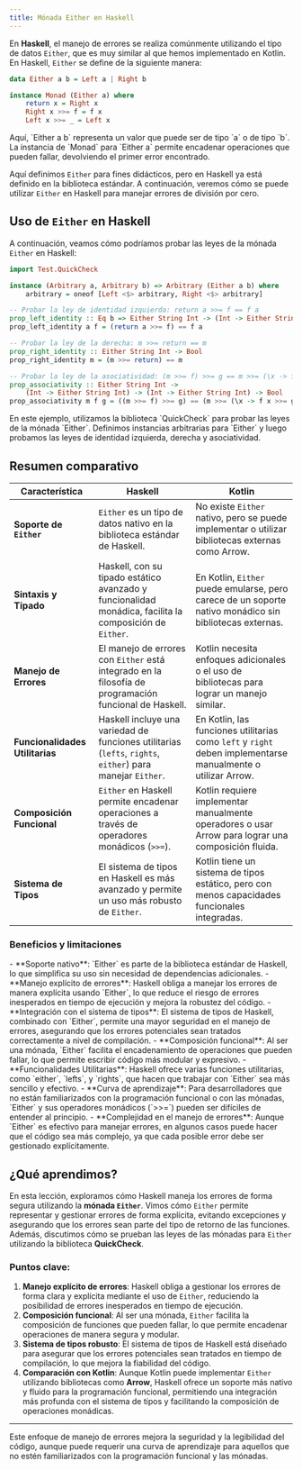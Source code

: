 ```yaml
---
title: Mónada Either en Haskell
---
```


<ReadingTime />
<GithubRepoLink user="r8vnhill" repo="" />

En **Haskell**, el manejo de errores se realiza comúnmente utilizando el tipo de datos `Either`, que es muy similar al que hemos implementado en Kotlin. En Haskell, `Either` se define de la siguiente manera:

```haskell
data Either a b = Left a | Right b

instance Monad (Either a) where
    return x = Right x
    Right x >>= f = f x
    Left x >>= _ = Left x
```

<Explanation>
    Aquí, `Either a b` representa un valor que puede ser de tipo `a` o de tipo `b`. La instancia de `Monad` para `Either a` permite encadenar operaciones que pueden fallar, devolviendo el primer error encontrado.
</Explanation>

Aquí definimos `Either` para fines didácticos, pero en Haskell ya está definido en la biblioteca estándar. A continuación, veremos cómo se puede utilizar `Either` en Haskell para manejar errores de división por cero.

## Uso de `Either` en Haskell

A continuación, veamos cómo podríamos probar las leyes de la mónada `Either` en Haskell:

```haskell
import Test.QuickCheck

instance (Arbitrary a, Arbitrary b) => Arbitrary (Either a b) where
    arbitrary = oneof [Left <$> arbitrary, Right <$> arbitrary]

-- Probar la ley de identidad izquierda: return a >>= f == f a
prop_left_identity :: Eq b => Either String Int -> (Int -> Either String b) -> Bool
prop_left_identity a f = (return a >>= f) == f a

-- Probar la ley de la derecha: m >>= return == m
prop_right_identity :: Either String Int -> Bool
prop_right_identity m = (m >>= return) == m

-- Probar la ley de la asociatividad: (m >>= f) >>= g == m >>= (\x -> f x >>= g)
prop_associativity :: Either String Int -> 
    (Int -> Either String Int) -> (Int -> Either String Int) -> Bool
prop_associativity m f g = ((m >>= f) >>= g) == (m >>= (\x -> f x >>= g))
```

<Explanation>
    En este ejemplo, utilizamos la biblioteca `QuickCheck` para probar las leyes de la mónada `Either`. Definimos instancias arbitrarias para `Either` y luego probamos las leyes de identidad izquierda, derecha y asociatividad.
</Explanation>

## Resumen comparativo

| **Característica**              | **Haskell**                                                                                   | **Kotlin**                                                                                      |
|---------------------------------|-----------------------------------------------------------------------------------------------|-------------------------------------------------------------------------------------------------|
| **Soporte de `Either`**          | `Either` es un tipo de datos nativo en la biblioteca estándar de Haskell.                     | No existe `Either` nativo, pero se puede implementar o utilizar bibliotecas externas como Arrow. |
| **Sintaxis y Tipado**           | Haskell, con su tipado estático avanzado y funcionalidad monádica, facilita la composición de `Either`. | En Kotlin, `Either` puede emularse, pero carece de un soporte nativo monádico sin bibliotecas externas. |
| **Manejo de Errores**           | El manejo de errores con `Either` está integrado en la filosofía de programación funcional de Haskell. | Kotlin necesita enfoques adicionales o el uso de bibliotecas para lograr un manejo similar.      |
| **Funcionalidades Utilitarias** | Haskell incluye una variedad de funciones utilitarias (`lefts`, `rights`, `either`) para manejar `Either`. | En Kotlin, las funciones utilitarias como `left` y `right` deben implementarse manualmente o utilizar Arrow. |
| **Composición Funcional**       | `Either` en Haskell permite encadenar operaciones a través de operadores monádicos (`>>=`).    | Kotlin requiere implementar manualmente operadores o usar Arrow para lograr una composición fluida. |
| **Sistema de Tipos**            | El sistema de tipos en Haskell es más avanzado y permite un uso más robusto de `Either`.       | Kotlin tiene un sistema de tipos estático, pero con menos capacidades funcionales integradas.    |

### Beneficios y limitaciones

<ProCons>
    <Pros>
        - **Soporte nativo**: `Either` es parte de la biblioteca estándar de Haskell, lo que simplifica su uso sin necesidad de dependencias adicionales.
        - **Manejo explícito de errores**: Haskell obliga a manejar los errores de manera explícita usando `Either`, lo que reduce el riesgo de errores inesperados en tiempo de ejecución y mejora la robustez del código.
        - **Integración con el sistema de tipos**: El sistema de tipos de Haskell, combinado con `Either`, permite una mayor seguridad en el manejo de errores, asegurando que los errores potenciales sean tratados correctamente a nivel de compilación.
        - **Composición funcional**: Al ser una mónada, `Either` facilita el encadenamiento de operaciones que pueden fallar, lo que permite escribir código más modular y expresivo.
        - **Funcionalidades Utilitarias**: Haskell ofrece varias funciones utilitarias, como `either`, `lefts`, y `rights`, que hacen que trabajar con `Either` sea más sencillo y efectivo.
    </Pros>
    <Cons>
        - **Curva de aprendizaje**: Para desarrolladores que no están familiarizados con la programación funcional o con las mónadas, `Either` y sus operadores monádicos (`>>=`) pueden ser difíciles de entender al principio.
        - **Complejidad en el manejo de errores**: Aunque `Either` es efectivo para manejar errores, en algunos casos puede hacer que el código sea más complejo, ya que cada posible error debe ser gestionado explícitamente.
    </Cons>
</ProCons>

## ¿Qué aprendimos?

En esta lección, exploramos cómo Haskell maneja los errores de forma segura utilizando la **mónada `Either`**. Vimos cómo `Either` permite representar y gestionar errores de forma explícita, evitando excepciones y asegurando que los errores sean parte del tipo de retorno de las funciones. Además, discutimos cómo se prueban las leyes de las mónadas para `Either` utilizando la biblioteca **QuickCheck**.

### Puntos clave:

1. **Manejo explícito de errores**: Haskell obliga a gestionar los errores de forma clara y explícita mediante el uso de `Either`, reduciendo la posibilidad de errores inesperados en tiempo de ejecución.
2. **Composición funcional**: Al ser una mónada, `Either` facilita la composición de funciones que pueden fallar, lo que permite encadenar operaciones de manera segura y modular.
3. **Sistema de tipos robusto**: El sistema de tipos de Haskell está diseñado para asegurar que los errores potenciales sean tratados en tiempo de compilación, lo que mejora la fiabilidad del código.
4. **Comparación con Kotlin**: Aunque Kotlin puede implementar `Either` utilizando bibliotecas como **Arrow**, Haskell ofrece un soporte más nativo y fluido para la programación funcional, permitiendo una integración más profunda con el sistema de tipos y facilitando la composición de operaciones monádicas.

---

Este enfoque de manejo de errores mejora la seguridad y la legibilidad del código, aunque puede requerir una curva de aprendizaje para aquellos que no estén familiarizados con la programación funcional y las mónadas.
